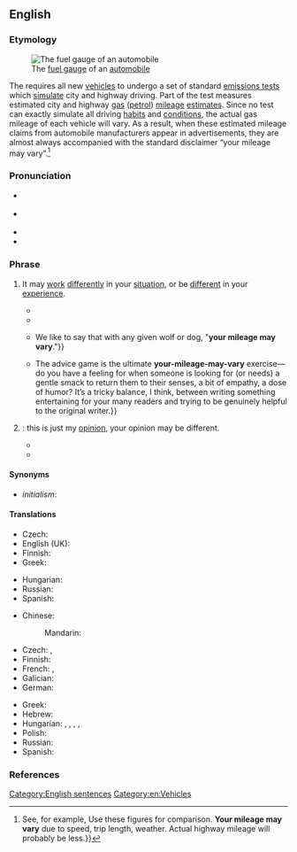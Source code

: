 ==English==
{{was wotd|2018|September|30}}

===Etymology===
[[File:Auto fuel gauge.jpg|thumb|The [[fuel gauge]] of an [[automobile]]]]

The {{w|United States Environmental Protection Agency}} requires all new [[vehicle]]s to undergo a set of standard [[emissions test]]s which [[simulate]] city and highway driving. Part of the test measures estimated city and highway [[gas#Noun|gas]] ([[petrol]]) [[mileage]] [[estimate#Noun|estimates]]. Since no test can exactly simulate all driving [[habit]]s and [[condition#Noun|conditions]], the actual gas mileage of each vehicle will vary. As a result, when these estimated mileage claims from automobile manufacturers appear in advertisements, they are almost always accompanied with the standard disclaimer “your mileage may vary”.<ref>See, for example, {{cite-journal|title=The Tough American Concord [advertisement]|magazine={{w|Field & Stream}}|location=New York, N.Y.|publisher=[[w:Hachette Filipacchi Media U.S.|CBS Publications]]|month=November|year=1981|volume=LXXXVI|issue=7|page=25|pageurl=https://books.google.com/books?id=La2FkOhS2XkC&pg=PA25|issn=0015-0673|oclc=263606705|passage=25 EPA EST[IMATED] MPG / {{...}} Use these figures for comparison. '''Your mileage may vary''' due to speed, trip length, weather. Actual highway mileage will probably be less.}}</ref>

===Pronunciation===
* {{a|RP}} {{IPA|/jə ˈmaɪlədʒ meɪ ˈvɛəɹi/|lang=en}}
* {{a|GA}} {{IPA|/jɚ ˈmaɪlədʒ meɪ ˈvɛəɹi/|lang=en}}
* {{audio|en-au-your mileage may vary.ogg|Audio (AU)|lang=en}}
* {{hyphenation|your mile|age may vary|lang=en}}

===Phrase===
{{head|en|phrase}}

# {{lb|en|North America|idiomatic|often|computing}} It may [[work#Verb|work]] [[differently]] in your [[situation]], or be [[different]] in your [[experience]].
#: {{ux|en|The battery lasts a day in my phone, but '''your mileage may vary'''.}}
#* {{quote-book|author=Jim Melton|author2=Alan R. Simon|chapter=Basic Data Definition Language (DDL)|title=Understanding the New SQL: A Complete Guide|location=San Francisco, Calif.|publisher={{w|Morgan Kaufmann Publishers}}|year=1993|section=section 4.3.4 (Temporary Tables)|page=74|pageurl=https://books.google.com//books?id=ZOOMSTZ4T_QC&pg=PA74|isbn=978-1-55860-245-8|passage=When that definition is executed, the metadata for the temporary table is put into your schema (most likely—'''your mileage may vary'''), but no space is allocated to hold data.|lang=en}}
#* {{quote-book|lang=en|author=Bob LeVitus|authorlink=Bob LeVitus|title=Macintosh System 7.5 for Dummies|series={{w|For Dummies}}|location=San Mateo, Calif.|publisher=[[w:International Data Group|IDG Books]]|year=1994|page=328|isbn=978-1-56884-197-7|passage=In other words, '''your mileage may vary''' and my disk-size figures are just estimates provided for your convenience.}}
#* {{quote-book|lang=en|author=Jessica Addams|author2=Andrew Miller|chapter=Modern Wolf Mythology: The Things that ‘Everyone Knows’|chapterurl=https://books.google.com/books?id=aCPO4RsS4e4C&pg=PT57|title=Between Dog and Wolf: Understanding the Connection and the Confusion|location=Wenatchee, Wash.|publisher=Dogwise Publishing|year=2012|isbn=978-1-61781-055-8|passage=We pause here to emphasize that ''with animals, there are no absolutes''. {{...}} We like to say that with any given wolf or dog, "'''your mileage may vary'''."}}
#* {{quote-journal|lang=en|author=Daniel Mallory Ortberg|authorlink=Daniel Mallory Ortberg|author2=Emily Yoffe|authorlink2=Emily Yoffe|title=Dear Prudie, from Prudie: Emily Yoffe’s advice to her successor, Mallory Ortberg|url=http://www.slate.com/articles/life/dear_prudence/2015/11/emily_yoffe_s_advice_to_mallory_ortberg_the_next_dear_prudence.html|archiveurl=https://web.archive.org/web/20180207052552/http://www.slate.com:80/articles/life/dear_prudence/2015/11/emily_yoffe_s_advice_to_mallory_ortberg_the_next_dear_prudence.html|archivedate=7 February 2018|magazine=[[w:Slate (magazine)|Slate]]|date=12 November 2015|passage=Mallory Ortberg: {{...}} The advice game is the ultimate '''your-mileage-may-vary''' exercise—do you have a feeling for when someone is looking for (or needs) a gentle smack to return them to their senses, a bit of empathy, a dose of humor? It’s a tricky balance, I think, between writing something entertaining for your many readers and trying to be genuinely helpful to the original writer.}}
# {{lb|en|North America|idiomatic}} {{non-gloss definition|Used to express a possible [[difference]] in [[taste#Noun|taste]]}}: this is just my [[opinion]], your opinion may be different.
#: {{ux|en|I think that red dress looks really good on you, but '''your mileage may vary''', of course.}}
#* {{quote-journal|lang=en|author=Brian Truitt|title=Review: ‘Fate’ is furious enough to excite the faithful|url=https://www.usatoday.com/story/life/movies/2017/04/12/review-fate-of-the-furious-movie/100331360/|archiveurl=https://web.archive.org/web/20180906223033/https://www.usatoday.com/story/life/movies/2017/04/12/review-fate-of-the-furious-movie/100331360/|archivedate=6 September 2018|newspaper={{w|USA Today}}|date=12 April 2017|passage='''Your mileage may vary''' when it comes to the over-the-top carnage and in-your-face machismo, but it’s impressive just how bonkers ''Fate'' &#91;''{{w|The Fate of the Furious}}''&#93; is, like a litter of kittens hopped up on grade-A catnip.}}
#* {{quote-journal|lang=en|author=Leslie Wu|title=Mobile Hotel Rooms are the New Home away from Home|url=https://www.forbes.com/sites/lesliewu/2018/08/31/mobile-hotel-rooms-are-the-new-home-away-from-home/|archiveurl=<!--Currently unable to archive using Archive.org-->|archivedate=|magazine={{w|Forbes}}|date=31 August 2018|passage=The privatization of luxury space in planes, trains and automobiles have certainly enhanced our ability to keep to ourselves on the road (see the rise of personal pods at airports for a recent example of the lengths people will go to for solitude). And as those spaces get increasingly automated, human interaction is becoming increasingly limited (although '''your mileage may vary''' as to how much you really enjoy that interaction with customs or gate agents).}}

====Synonyms====
* ''initialism'': {{l|en|YMMV}}

====Translations====
{{trans-top|it may work differently in your situation}}
* Czech: {{t|cs|možná to máte jinak}}
* English (UK): {{t|en|I don't about it for you}}
* Finnish: {{t|fi|[[sinun]] [[tilanteesta|tilanteestasi]] [[en]] [[osaa]] [[sanoa]]}}
* Greek: {{t|el|ίσως να δουλεύει διαφορετικά για εσένα|sc=Grek}}
{{trans-mid}}
* Hungarian: {{t|hu|[[ez]] ([[persze]]) [[mindenkinél]] [[másként]]/[[máshogy]]/[[máshogyan]] [[van]]/[[működik]]}}
* Russian: {{t|ru|э́то мо́жет срабо́тать у тебя́ по-друго́му}}
* Spanish: {{t|es|podría funcionar diferentemente para ti}}
{{trans-bottom}}

{{trans-top-also|this is just my opinion|there's no accounting for taste}}
* Chinese:
*: Mandarin: {{t+|cmn|見仁見智}}
* Czech: {{t|cs|myslím si aspoň já}}, {{t|cs|proti gustu}}
* Finnish: {{t|fi|[[tämä]] [[on]] [[vain]] [[minun]] [[mielipide|mielipiteeni]]}}
* French: {{t+|fr|des goûts et des couleurs, on ne discute pas}}, {{t|fr|des goûts et des couleurs&nbsp;…}}
* Galician: {{t|gl|só é a miña opinión}}
* German: {{t|de|meiner Meinung nach}}
{{trans-mid}}
* Greek: {{t|el|αυτή είναι απλά η γνώμη μου|sc=Grek}}
* Hebrew: {{t|he|זו רק דעתי|tr=zo rak da'ati}}
* Hungarian: {{t|hu|ízlések és pofonok}}, {{t|hu|kinek a pap, kinek a papné}}, {{t|hu|nem vagyunk egyformák}}, {{q|non-idiomatic ways}} {{t|hu|[[ez]] [[csak]] [[az]] [[én]] [[véleményem]]}}, {{t|hu|[[lehet]], [[hogy]] [[te]] [[másként]] [[látod]]}}
* Polish: {{t|pl|to tylko moje zdanie}}
* Russian: {{t|ru|э́то то́лько моё мне́ние}}
* Spanish: {{t|es|es solo mi opinión}}
{{trans-bottom}}

===References===
<references />

[[Category:English sentences]]
[[Category:en:Vehicles]]